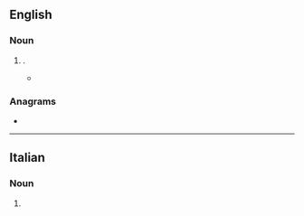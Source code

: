 ==English==

===Noun===
{{en-noun|~}}

# {{lb|en|British spelling|Canadian spelling}} {{alternative spelling of|en|microfiber}}.
#* {{quote-journal|en|date=2020 November 18|author=Paul Clifton|title=We have always cleaned trains. Now, we are sanitising them|journal=Rail|page=32|text=It has changed the way cleaning is carried out, right down to replacing anti-bacterial wipes with '''microfibre''' cloths that are more effective at removing any virus.}} 

===Anagrams===
* {{anagrams|en|a=bcefiimorr|microfiber}}

----

==Italian==

===Noun===
{{head|it|noun plural form|g=f}}

# {{plural of|it|microfibra}}